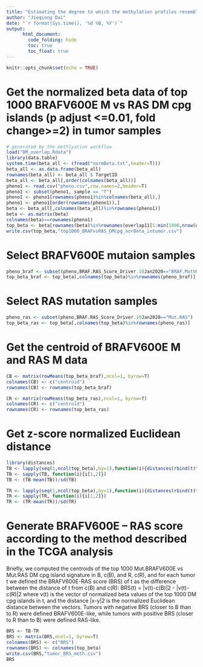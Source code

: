 ```yaml
---
title: "Estimating the degree to which the methylation profiles resemble either BRAFV600Eor RAS-mutated PTC with the BRAFV600E – RAS score"
author: "Jieqiong Dai"
date: "`r format(Sys.time(), '%d %B, %Y')`"
output: 
      html_document:
        code_folding: hide
        toc: true
        toc_float: true
---
```


```r
knitr::opts_chunk$set(echo = TRUE)
```

# Get the normalized beta data of top 1000 BRAFV600E M vs RAS DM cpg islands (p adjust <=0.01, fold change>=2) in tumor samples
```r
# generated by the methlyation workflow
load("DM_overlap.Rdata")
library(data.table)
system.time(beta_all <- (fread("normBeta.txt",header=T)))
beta_all <- as.data.frame(beta_all)
rownames(beta_all) <- beta_all $ TargetID
beta_all <- beta_all[,order(colnames(beta_all))]
pheno1 <- read.csv("pheno.csv",row.names=2,header=T)
pheno1 <- subset(pheno1, sample == "T")
pheno1 <- pheno1[rownames(pheno1)%in%colnames(beta_all),]
pheno1 <- pheno1[order(rownames(pheno1)),]
beta <- beta_all[,colnames(beta_all)%in%rownames(pheno1)]
beta <- as.matrix(beta)
colnames(beta)==rownames(pheno1)
top_beta <- beta[rownames(beta)%in%rownames(overlap11[1:min(1000,nrow(overlap11)),]),]
write.csv(top_beta,"top1000_BRAFvsRAS_DMcpg_norBeta_intumor.csv")
```

# Select BRAFV600E mutaion samples
```r
pheno_braf <- subset(pheno,BRAF.RAS_Score_Driver.10Jan2020=="BRAF.MutV600E")
top_beta_braf <- top_beta[,colnames(top_beta)%in%rownames(pheno_braf)]
```

# Select RAS mutation samples
```r
pheno_ras <- subset(pheno,BRAF.RAS_Score_Driver.10Jan2020=="Mut.RAS")
top_beta_ras <- top_beta[,colnames(top_beta)%in%rownames(pheno_ras)]
```

# Get the centroid of BRAFV600E M and RAS M data
```r
CB <- matrix(rowMeans(top_beta_braf),ncol=1, byrow=T)
colnames(CB) <- c("centroid")
rownames(CB) <- rownames(top_beta_braf)

CR <- matrix(rowMeans(top_beta_ras),ncol=1, byrow=T)
colnames(CR) <- c("centroid")
rownames(CR) <- rownames(top_beta_ras)
```

# Get z-score normalized Euclidean distance
```r
library(distances)
TB <- lapply(seq(1,ncol(top_beta),by=1),function(i){distances(rbind(t(top_beta[,i]),t(CB)))})
TB <- sapply(TB, function(i){i[1,2]}) 
TB <- (TB-mean(TB))/sd(TB)

TR <- lapply(seq(1,ncol(top_beta),by=1),function(i){distances(rbind(t(top_beta[,i]),t(CR)))})
TR <- sapply(TR, function(i){i[1,2]}) 
TR <- (TR-mean(TR))/sd(TR)
```

# Generate BRAFV600E – RAS score according to the method described in the TCGA analysis

Briefly, we computed the centroids of the top 1000 Mut.BRAFV600E vs Mut.RAS DM cpg island signature in B, c(B), and R, c(R), and for each tumor t we defined the BRAFV600E-RAS score (BRS) of t as the difference between the distance of t from c(B) and c(R):
BRS(t) = |v(t)-c(B)|2 - |v(t)-c(R)|2
where v(t) is the vector of normalized beta values of the top 1000 DM cpg islands in t, and the distance |x-y|2 is the normalized Euclidean distance between the vectors.
Tumors with negative BRS (closer to B than to R) were defined BRAFV600E-like, while tumors with positive BRS (closer to R than to B) were defined RAS-like.
```r
BRS <- TB-TR
BRS <- matrix(BRS,ncol=1, byrow=T)
colnames(BRS) <- c("BRS")
rownames(BRS) <- colnames(top_beta)  
write.csv(BRS,"tumor_BRS_meth.csv")
BRS
```

